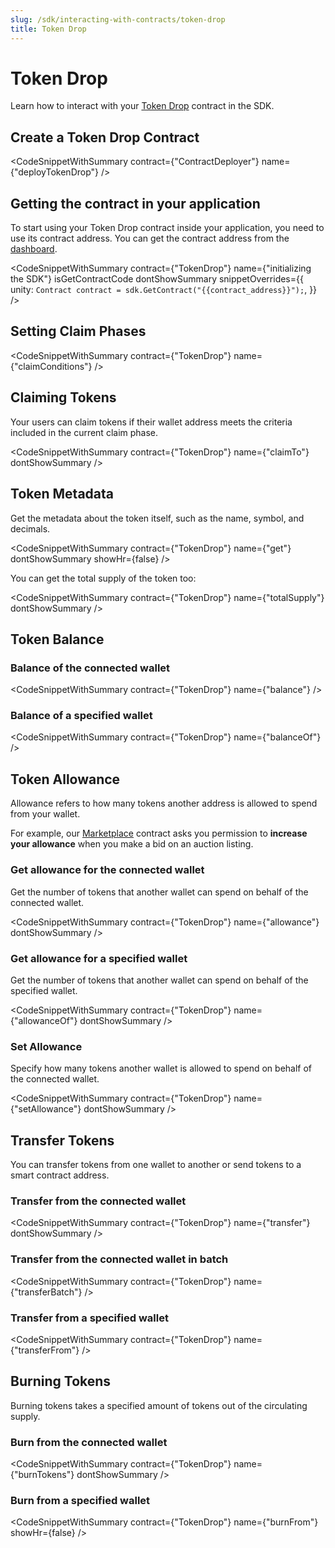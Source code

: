 ```yaml
---
slug: /sdk/interacting-with-contracts/token-drop
title: Token Drop
---
```



# Token Drop

Learn how to interact with your [Token Drop](/pre-built-contracts/token-drop) contract in the SDK.

## Create a Token Drop Contract

<CodeSnippetWithSummary
  contract={"ContractDeployer"}
  name={"deployTokenDrop"}
/>

## Getting the contract in your application

To start using your Token Drop contract inside your application, you need to use its contract address. You can get the contract address from the [dashboard](https://thirdweb.com/dashboard).

<CodeSnippetWithSummary
  contract={"TokenDrop"}
  name={"initializing the SDK"}
  isGetContractCode
  dontShowSummary
  snippetOverrides={{
    unity: `Contract contract = sdk.GetContract("{{contract_address}}");`,
  }}
/>

## Setting Claim Phases

<CodeSnippetWithSummary contract={"TokenDrop"} name={"claimConditions"} />

## Claiming Tokens

Your users can claim tokens if their wallet address meets the criteria included in the current claim phase.

<CodeSnippetWithSummary
  contract={"TokenDrop"}
  name={"claimTo"}
  dontShowSummary
/>

## Token Metadata

Get the metadata about the token itself, such as the name, symbol, and decimals.

<CodeSnippetWithSummary
  contract={"TokenDrop"}
  name={"get"}
  dontShowSummary
  showHr={false}
/>

You can get the total supply of the token too:

<CodeSnippetWithSummary
  contract={"TokenDrop"}
  name={"totalSupply"}
  dontShowSummary
/>

## Token Balance

### Balance of the connected wallet

<CodeSnippetWithSummary contract={"TokenDrop"} name={"balance"} />

### Balance of a specified wallet

<CodeSnippetWithSummary contract={"TokenDrop"} name={"balanceOf"} />

## Token Allowance

Allowance refers to how many tokens another address is allowed to spend from your wallet.

For example, our [Marketplace](/pre-built-contracts/marketplace) contract asks you permission to **increase your allowance** when you make a bid on an auction listing.

### Get allowance for the connected wallet

Get the number of tokens that another wallet can spend on behalf of the connected wallet.

<CodeSnippetWithSummary
  contract={"TokenDrop"}
  name={"allowance"}
  dontShowSummary
/>

### Get allowance for a specified wallet

Get the number of tokens that another wallet can spend on behalf of the specified wallet.

<CodeSnippetWithSummary
  contract={"TokenDrop"}
  name={"allowanceOf"}
  dontShowSummary
/>

### Set Allowance

Specify how many tokens another wallet is allowed to spend on behalf of the connected wallet.

<CodeSnippetWithSummary
  contract={"TokenDrop"}
  name={"setAllowance"}
  dontShowSummary
/>

## Transfer Tokens

You can transfer tokens from one wallet to another or send tokens to a smart contract address.

### Transfer from the connected wallet

<CodeSnippetWithSummary
  contract={"TokenDrop"}
  name={"transfer"}
  dontShowSummary
/>

### Transfer from the connected wallet in batch

<CodeSnippetWithSummary contract={"TokenDrop"} name={"transferBatch"} />

### Transfer from a specified wallet

<CodeSnippetWithSummary contract={"TokenDrop"} name={"transferFrom"} />

## Burning Tokens

Burning tokens takes a specified amount of tokens out of the circulating supply.

### Burn from the connected wallet

<CodeSnippetWithSummary
  contract={"TokenDrop"}
  name={"burnTokens"}
  dontShowSummary
/>

### Burn from a specified wallet

<CodeSnippetWithSummary
  contract={"TokenDrop"}
  name={"burnFrom"}
  showHr={false}
/>
